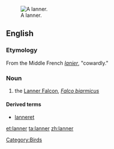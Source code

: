 [[Image:Lanner Falcon 800.jpg|thumb|A lanner.]]
==English==

===Etymology===

From the Middle French ''[[lanier]]'', "cowardly."

===Noun===
{{en-noun}}

# the [[Lanner Falcon]], ''[[Falco biarmicus]]''

====Derived terms====
*[[lanneret]]

{{wikipedia|Lanner Falcon}}

[[Category:Birds]]

[[et:lanner]]
[[ta:lanner]]
[[zh:lanner]]